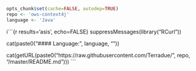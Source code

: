 ```r
opts_chunk$set(cache=FALSE, autodep=TRUE)
repo <- 'ows-context4j'
language <- 'Java'
```
i```{r results='asis', echo=FALSE}
suppressMessages(library("RCurl"))

cat(paste0("#### Language: ", language, "\n"))


cat(getURL(paste0("https://raw.githubusercontent.com/Terradue/", repo, "/master/README.md")))
```

